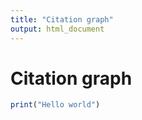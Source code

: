 ```yaml
---
title: "Citation graph"
output: html_document
---
```


# Citation graph

```r
print("Hello world")
```

